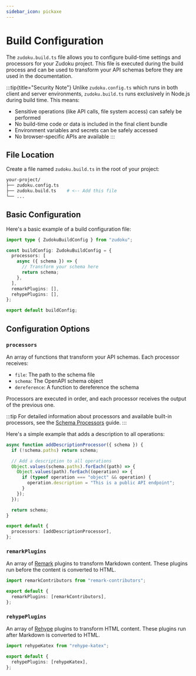 ```yaml
---
sidebar_icon: pickaxe
---
```


# Build Configuration

The `zudoku.build.ts` file allows you to configure build-time settings and processors for your Zudoku project. This file is executed during the build process and can be used to transform your API schemas before they are used in the documentation.

:::tip{title="Security Note"}
Unlike `zudoku.config.ts` which runs in both client and server environments, `zudoku.build.ts` runs exclusively in Node.js during build time. This means:

- Sensitive operations (like API calls, file system access) can safely be performed
- No build-time code or data is included in the final client bundle
- Environment variables and secrets can be safely accessed
- No browser-specific APIs are available
  :::

## File Location

Create a file named `zudoku.build.ts` in the root of your project:

```bash
your-project/
├── zudoku.config.ts
├── zudoku.build.ts    # <-- Add this file
└── ...
```

## Basic Configuration

Here's a basic example of a build configuration file:

```ts
import type { ZudokuBuildConfig } from "zudoku";

const buildConfig: ZudokuBuildConfig = {
  processors: [
    async ({ schema }) => {
      // Transform your schema here
      return schema;
    },
  ],
  remarkPlugins: [],
  rehypePlugins: [],
};

export default buildConfig;
```

## Configuration Options

### `processors`

An array of functions that transform your API schemas. Each processor receives:

- `file`: The path to the schema file
- `schema`: The OpenAPI schema object
- `dereference`: A function to dereference the schema

Processors are executed in order, and each processor receives the output of the previous one.

:::tip
For detailed information about processors and available built-in processors, see the [Schema Processors](/guides/processors) guide.
:::

Here's a simple example that adds a description to all operations:

```ts
async function addDescriptionProcessor({ schema }) {
  if (!schema.paths) return schema;

  // Add a description to all operations
  Object.values(schema.paths).forEach((path) => {
    Object.values(path).forEach((operation) => {
      if (typeof operation === "object" && operation) {
        operation.description = "This is a public API endpoint";
      }
    });
  });

  return schema;
}

export default {
  processors: [addDescriptionProcessor],
};
```

### `remarkPlugins`

An array of [Remark](https://github.com/remarkjs/remark) plugins to transform Markdown content. These plugins run before the content is converted to HTML.

```ts
import remarkContributors from "remark-contributors";

export default {
  remarkPlugins: [remarkContributors],
};
```

### `rehypePlugins`

An array of [Rehype](https://github.com/rehypejs/rehype) plugins to transform HTML content. These plugins run after Markdown is converted to HTML.

```ts
import rehypeKatex from "rehype-katex";

export default {
  rehypePlugins: [rehypeKatex],
};
```
